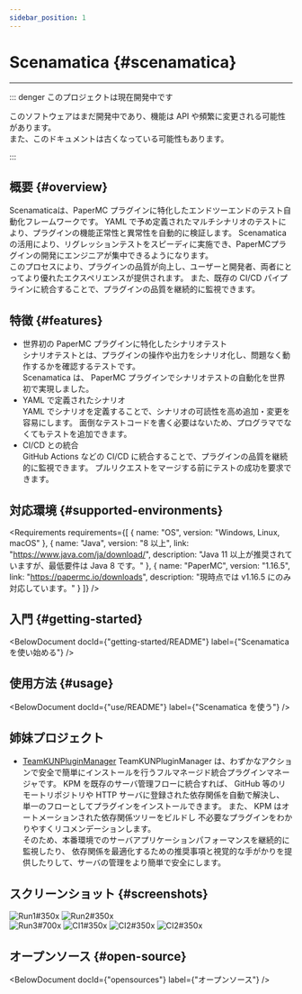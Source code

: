 ```yaml
---
sidebar_position: 1
---
```



# Scenamatica {#scenamatica}

---

::: denger このプロジェクトは現在開発中です

このソフトウェアはまだ開発中であり、機能は API や頻繁に変更される可能性があります。  
また、このドキュメントは古くなっている可能性もあります。

:::

## 概要 {#overview}

Scenamaticaは、PaperMC プラグインに特化したエンドツーエンドのテスト自動化フレームワークです。
YAML で予め定義されたマルチシナリオのテストにより、プラグインの機能正常性と異常性を自動的に検証します。
Scenamaticaの活用により、リグレッションテストをスピーディに実施でき、PaperMCプラグインの開発にエンジニアが集中できるようになります。  
このプロセスにより、プラグインの品質が向上し、ユーザーと開発者、両者にとってより優れたエクスペリエンスが提供されます。
また、既存の CI/CD パイプラインに統合することで、プラグインの品質を継続的に監視できます。

## 特徴 {#features}

+ 世界初の PaperMC プラグインに特化したシナリオテスト  
  シナリオテストとは、プラグインの操作や出力をシナリオ化し、問題なく動作するかを確認するテストです。  
  Scenamatica は、 PaperMC プラグインでシナリオテストの自動化を世界初で実現しました。
+ YAML で定義されたシナリオ  
  YAML でシナリオを定義することで、シナリオの可読性を高め追加・変更を容易にします。
  面倒なテストコードを書く必要はないため、プログラマでなくてもテストを追加できます。
+ CI/CD との統合  
  GitHub Actions などの CI/CD に統合することで、プラグインの品質を継続的に監視できます。
  プルリクエストをマージする前にテストの成功を要求できます。

## 対応環境 {#supported-environments}


<Requirements requirements={[
  {
    name: "OS",
    version: "Windows, Linux, macOS"
  },
  {
    name: "Java",
    version: "8 以上",
    link: "https://www.java.com/ja/download/",
    description: "Java 11 以上が推奨されていますが、最低要件は Java 8 です。"
  },
  {
    name: "PaperMC",
    version: "1.16.5",
    link: "https://papermc.io/downloads",
    description: "現時点では v1.16.5 にのみ対応しています。"
  }
]} />

## 入門 {#getting-started}

<BelowDocument docId={"getting-started/README"}
               label={"Scenamatica を使い始める"}
/>

## 使用方法 {#usage}

<BelowDocument docId={"use/README"}
               label={"Scenamatica を使う"}
/>

## 姉妹プロジェクト

+ [TeamKUNPluginManager](https://kpm.kunlab.org/)
  TeamKUNPluginManager は、わずかなアクションで安全で簡単にインストールを行うフルマネージド統合プラグインマネージャです。 
  KPM を既存のサーバ管理フローに統合すれば、 GitHub 等のリモートリポジトリや HTTP サーバに登録された依存関係を自動で解決し、 
  単一のフローとしてプラグインをインストールできます。 また、 KPM はオートメーションされた依存関係ツリーをビルドし
  不必要なプラグインをわかりやすくリコメンデーションします。  
  そのため、本番環境でのサーバアプリケーションパフォーマンスを継続的に監視したり、
  依存関係を最適化するための推奨事項と視覚的な手がかりを提供したりして、サーバの管理をより簡単で安全にします。


## スクリーンショット {#screenshots}

![Run1#350x](/img/runs/1.png)
![Run2#350x](/img/runs/2.png)  
![Run3#700x](/img/runs/3.png)
![CI1#350x](/img/ci/1.png)
![CI2#350x](/img/ci/2.png)
![CI2#350x](/img/pr/1.png)

## オープンソース {#open-source}

<BelowDocument docId={"opensources"}
               label={"オープンソース"}
/>
